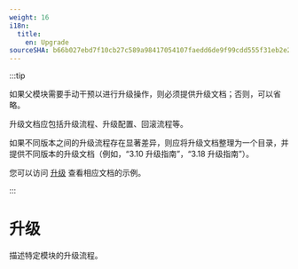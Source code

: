 ```yaml
---
weight: 16
i18n:
  title:
    en: Upgrade
sourceSHA: b66b027ebd7f10cb27c589a98417054107faedd6de9f99cdd555f31eb2e245f5
---
```


:::tip

如果父模块需要手动干预以进行升级操作，则必须提供升级文档；否则，可以省略。

升级文档应包括升级流程、升级配置、回滚流程等。

如果不同版本之间的升级流程存在显著差异，则应将升级文档整理为一个目录，并提供不同版本的升级文档（例如，“3.10 升级指南”，“3.18 升级指南”）。

您可以访问 [升级](https://product-doc-guide.alauda.cn/template/upgrade/example.html) 查看相应文档的示例。

:::

# 升级

描述特定模块的升级流程。
